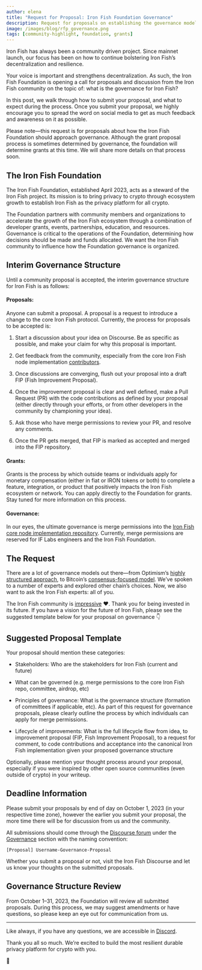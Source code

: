 ```yaml
---
author: elena
title: "Request for Proposal: Iron Fish Foundation Governance"
description: Request for proposals on establishing the governance model for Iron Fish
image: /images/blog/rfp_governance.png
tags: [community-highlight, foundation, grants]
---
```


Iron Fish has always been a community driven project. Since mainnet launch, our focus has been on how to continue bolstering Iron Fish’s decentralization and resilience.

Your voice is important and strengthens decentralization. As such, the Iron Fish Foundation is opening a call for proposals and discussion from the Iron Fish community on the topic of: what is the governance for Iron Fish?  

In this post, we walk through how to submit your proposal, and what to expect during the process. Once you submit your proposal, we highly encourage you to spread the word on social media to get as much feedback and awareness on it as possible.

Please note—this request is for proposals about how the Iron Fish Foundation should approach governance. Although the grant proposal process is sometimes determined by governance, the foundation will determine grants at this time. We will share more details on that process soon.

## The Iron Fish Foundation

The Iron Fish Foundation, established April 2023, acts as a steward of the Iron Fish project. Its mission is to bring privacy to crypto through ecosystem growth to establish Iron Fish as the privacy platform for all crypto.

The Foundation partners with community members and organizations to accelerate the growth of the Iron Fish ecosystem through a combination of developer grants, events, partnerships, education, and resources. Governance is critical to the operations of the Foundation, determining how decisions should be made and funds allocated. We want the Iron Fish community to influence how the Foundation governance is organized.

## Interim Governance Structure

Until a community proposal is accepted, the interim governance structure for Iron Fish is as follows:

#### Proposals:

Anyone can submit a proposal. A proposal is a request to introduce a change to the core Iron Fish protocol. Currently, the process for proposals to be accepted is:

1.  Start a discussion about your idea on Discourse. Be as specific as possible, and make your claim for why this proposal is important.
    
2.  Get feedback from the community, especially from the core Iron Fish node implementation [contributors](https://github.com/iron-fish/ironfish/graphs/contributors).
    
3.  Once discussions are converging, flush out your proposal into a draft FIP (Fish Improvement Proposal).
    
4.  Once the improvement proposal is clear and well defined, make a Pull Request (PR) with the code contributions as defined by your proposal (either directly through your efforts, or from other developers in the community by championing your idea).
    
5.  Ask those who have merge permissions to review your PR, and resolve any comments.
    
6.  Once the PR gets merged, that FIP is marked as accepted and merged into the FIP repository.

#### Grants:

Grants is the process by which outside teams or individuals apply for monetary compensation (either in fiat or IRON tokens or both) to complete a feature, integration, or product that positively impacts the Iron Fish ecosystem or network. You can apply directly to the Foundation for grants. Stay tuned for more information on this process.

#### Governance:

In our eyes, the ultimate governance is merge permissions into the [Iron Fish core node implementation repository](https://github.com/iron-fish/ironfish). Currently, merge permissions are reserved for IF Labs engineers and the Iron Fish Foundation.

## The Request

There are a lot of governance models out there—from Optimism’s [highly structured approach](https://community.optimism.io/docs/governance/), to Bitcoin’s [consensus-focused model](https://www.bitcoin.com/get-started/what-is-bitcoin-governance/). We’ve spoken to a number of experts and explored other chain’s choices. Now, we also want to ask the Iron Fish experts: all of you.

The Iron Fish community is [impressive](https://ironfish.network/learn/blog/2023-03-03-community-retrospective) ❤. Thank you for being invested in its future. If you have a vision for the future of Iron Fish, please see the suggested template below for your proposal on governance 👇

## Suggested Proposal Template

Your proposal should mention these categories:

-   Stakeholders: Who are the stakeholders for Iron Fish (current and future)
    
-   What can be governed (e.g. merge permissions to the core Iron Fish repo, committee, airdrop, etc)
    
-   Principles of governance: What is the governance structure (formation of committees if applicable, etc). As part of this request for governance proposals, please clearly outline the process by which individuals can apply for merge permissions.
    
-   Lifecycle of improvements: What is the full lifecycle flow from idea, to improvement proposal (FIP, Fish Improvement Proposal), to a request for comment, to code contributions and acceptance into the canonical Iron Fish implementation given your proposed governance structure

Optionally, please mention your thought process around your proposal, especially if you were inspired by other open source communities (even outside of crypto) in your writeup.

## Deadline Information

Please submit your proposals by end of day on October 1, 2023 (in your respective time zone), however the earlier you submit your proposal, the more time there will be for discussion from us and the community.

All submissions should come through the [Discourse forum](https://discourse.ironfish.network/) under the [Governance](https://discourse.ironfish.network/c/governance/12) section with the naming convention:   

`[Proposal] Username-Governance-Proposal`

Whether you submit a proposal or not, visit the Iron Fish Discourse and let us know your thoughts on the submitted proposals.

## Governance Structure Review

From October 1–31, 2023, the Foundation will review all submitted proposals. During this process, we may suggest amendments or have questions, so please keep an eye out for communication from us.     

---
Like always, if you have any questions, we are accessible in [Discord](http://discord.ironfish.network).

Thank you all so much. We’re excited to build the most resilient durable privacy platform for crypto with you.

👋

